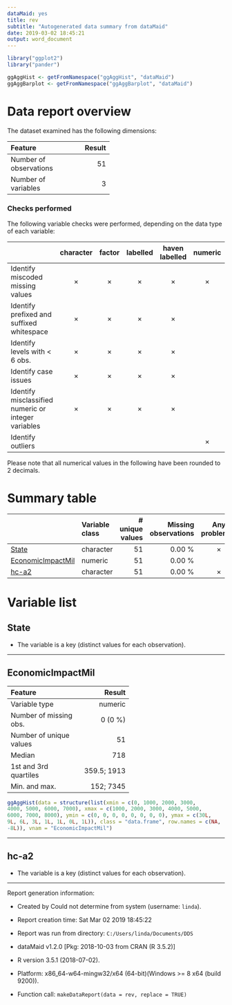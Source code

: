 ---
dataMaid: yes
title: rev
subtitle: "Autogenerated data summary from dataMaid"
date: 2019-03-02 18:45:21
output: word_document
---
```{r , echo=FALSE, include=FALSE, warning=FALSE, message=FALSE, error=FALSE}
library("ggplot2")
library("pander")
```
```{r 'visualFunctions', echo=FALSE, include=FALSE, warning=FALSE, message=FALSE, error=FALSE}
ggAggHist <- getFromNamespace("ggAggHist", "dataMaid")
ggAggBarplot <- getFromNamespace("ggAggBarplot", "dataMaid")
```
# Data report overview
The dataset examined has the following dimensions:


---------------------------------
Feature                    Result
------------------------ --------
Number of observations         51

Number of variables             3
---------------------------------




### Checks performed
The following variable checks were performed, depending on the data type of each variable:

-----------------------------------------------------------------------------------------------------------------------------------------------
&nbsp;                                                 character   factor    labelled   haven labelled   numeric   integer   logical    Date   
----------------------------------------------------- ----------- --------- ---------- ---------------- --------- --------- --------- ---------
Identify miscoded missing values                        &times;    &times;   &times;       &times;       &times;   &times;             &times; 

Identify prefixed and suffixed whitespace               &times;    &times;   &times;       &times;                                             

Identify levels with < 6 obs.                           &times;    &times;   &times;       &times;                                             

Identify case issues                                    &times;    &times;   &times;       &times;                                             

Identify misclassified numeric or integer variables     &times;    &times;   &times;       &times;                                             

Identify outliers                                                                                        &times;   &times;             &times; 
-----------------------------------------------------------------------------------------------------------------------------------------------




Please note that all numerical values in the following have been rounded to 2 decimals.


# Summary table

-----------------------------------------------------------------------------------------------
&nbsp;                Variable class     # unique values   Missing observations  Any problems? 
--------------------- ---------------- ----------------- ---------------------- ---------------
[State]               character                       51                 0.00 %     &times;    

[EconomicImpactMil]   numeric                         51                 0.00 %                

[hc-a2]               character                       51                 0.00 %     &times;    
-----------------------------------------------------------------------------------------------




# Variable list
## State

* The variable is a key (distinct values for each observation).



---

## EconomicImpactMil

<div class = "row">
<div class = "col-lg-8">

---------------------------------------
Feature                          Result
------------------------- -------------
Variable type                   numeric

Number of missing obs.          0 (0 %)

Number of unique values              51

Median                              718

1st and 3rd quartiles       359.5; 1913

Min. and max.                 152; 7345
---------------------------------------


</div>
<div class = "col-lg-4">
```{r 'Var-2-EconomicImpactMil', echo=FALSE, fig.width=4, fig.height=3, message=FALSE, warning=FALSE}
ggAggHist(data = structure(list(xmin = c(0, 1000, 2000, 3000, 
4000, 5000, 6000, 7000), xmax = c(1000, 2000, 3000, 4000, 5000, 
6000, 7000, 8000), ymin = c(0, 0, 0, 0, 0, 0, 0, 0), ymax = c(30L, 
9L, 6L, 3L, 1L, 1L, 0L, 1L)), class = "data.frame", row.names = c(NA, 
-8L)), vnam = "EconomicImpactMil")
```
</div>
</div>




---

## hc-a2

* The variable is a key (distinct values for each observation).



---



Report generation information:

 *  Created by Could not determine from system (username: `linda`).

 *  Report creation time: Sat Mar 02 2019 18:45:22

 *  Report was run from directory: `C:/Users/linda/Documents/DDS`

 *  dataMaid v1.2.0 [Pkg: 2018-10-03 from CRAN (R 3.5.2)]

 *  R version 3.5.1 (2018-07-02).

 *  Platform: x86_64-w64-mingw32/x64 (64-bit)(Windows >= 8 x64 (build 9200)).

 *  Function call: `makeDataReport(data = rev, replace = TRUE)`

